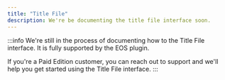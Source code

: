 ```yaml
---
title: "Title File"
description: We're be documenting the title file interface soon.
---
```


:::info
We're still in the process of documenting how to the Title File interface. It is fully supported by the EOS plugin.

If you're a Paid Edition customer, you can reach out to support and we'll help you get started using the Title File interface.
:::
